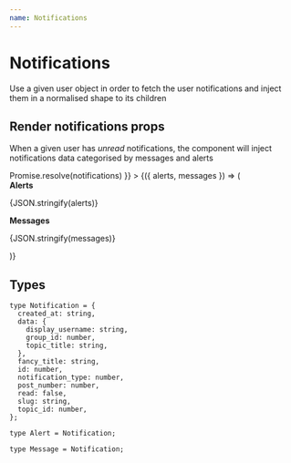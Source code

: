 ```yaml
---
name: Notifications
---
```



# Notifications

Use a given user object in order to fetch the user notifications and inject them in a normalised shape to its children

<PropsTable of={Notifications} />

## Render notifications props

When a given user has _unread_ notifications, the component will inject notifications data categorised by messages and alerts

<Playground>
  <Notifications
    user={{ unread_notifications: 3 }}
    service={{ getNotifications: () => Promise.resolve(notifications) }}
  >
    {({ alerts, messages }) => (
      <div>
        <b>Alerts</b>
        <p>{JSON.stringify(alerts)}</p>
        <b>Messages</b>
        <p>{JSON.stringify(messages)}</p>
      </div>
    )}
  </Notifications>
</Playground>

## Types

```
type Notification = {
  created_at: string,
  data: {
    display_username: string,
    group_id: number,
    topic_title: string,
  },
  fancy_title: string,
  id: number,
  notification_type: number,
  post_number: number,
  read: false,
  slug: string,
  topic_id: number,
};
```

```
type Alert = Notification;
```

```
type Message = Notification;
```
